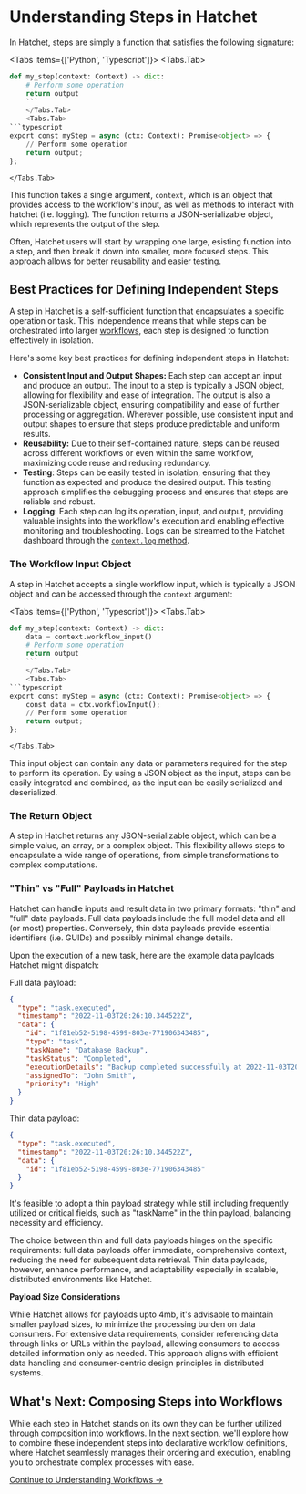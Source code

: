 
# Understanding Steps in Hatchet

In Hatchet, steps are simply a function that satisfies the following signature:

<Tabs items={['Python', 'Typescript']}>
  <Tabs.Tab>
```python
def my_step(context: Context) -> dict:
    # Perform some operation
    return output
    ```
    </Tabs.Tab>
    <Tabs.Tab>
```typescript
export const myStep = async (ctx: Context): Promise<object> => {
    // Perform some operation
    return output;
};
```
    </Tabs.Tab>
</Tabs>

This function takes a single argument, `context`, which is an object that provides access to the workflow's input, as well as methods to interact with hatchet (i.e. logging). The function returns a JSON-serializable object, which represents the output of the step.

Often, Hatchet users will start by wrapping one large, esisting function into a step, and then break it down into smaller, more focused steps. This approach allows for better reusability and easier testing.

## Best Practices for Defining Independent Steps

A step in Hatchet is a self-sufficient function that encapsulates a specific operation or task. This independence means that while steps can be orchestrated into larger [workflows](./workflows), each step is designed to function effectively in isolation.

Here's some key best practices for defining independent steps in Hatchet:

- **Consistent Input and Output Shapes:** Each step can accept an input and produce an output. The input to a step is typically a JSON object, allowing for flexibility and ease of integration. The output is also a JSON-serializable object, ensuring compatibility and ease of further processing or aggregation. Wherever possible, use consistent input and output shapes to ensure that steps produce predictable and uniform results.
- **Reusability:** Due to their self-contained nature, steps can be reused across different workflows or even within the same workflow, maximizing code reuse and reducing redundancy.
- **Testing**: Steps can be easily tested in isolation, ensuring that they function as expected and produce the desired output. This testing approach simplifies the debugging process and ensures that steps are reliable and robust.
- **Logging**: Each step can log its operation, input, and output, providing valuable insights into the workflow's execution and enabling effective monitoring and troubleshooting. Logs can be streamed to the Hatchet dashboard through the [`context.log` method](../features/errors-and-logging.mdx).

### The Workflow Input Object

A step in Hatchet accepts a single workflow input, which is typically a JSON object and can be accessed through the `context` argument:

<Tabs items={['Python', 'Typescript']}>
  <Tabs.Tab>
```python
def my_step(context: Context) -> dict:
    data = context.workflow_input()
    # Perform some operation
    return output
    ```
    </Tabs.Tab>
    <Tabs.Tab>
```typescript
export const myStep = async (ctx: Context): Promise<object> => {
    const data = ctx.workflowInput();
    // Perform some operation
    return output;
};
```
    </Tabs.Tab>
</Tabs>

This input object can contain any data or parameters required for the step to perform its operation. By using a JSON object as the input, steps can be easily integrated and combined, as the input can be easily serialized and deserialized.

### The Return Object

A step in Hatchet returns any JSON-serializable object, which can be a simple value, an array, or a complex object. This flexibility allows steps to encapsulate a wide range of operations, from simple transformations to complex computations.

### "Thin" vs "Full" Payloads in Hatchet

Hatchet can handle inputs and result data in two primary formats: "thin" and "full" data payloads. Full data payloads include the full model data and all (or most) properties. Conversely, thin data payloads provide essential identifiers (i.e. GUIDs) and possibly minimal change details.

Upon the execution of a new task, here are the example data payloads Hatchet might dispatch:

Full data payload:

```json
{
  "type": "task.executed",
  "timestamp": "2022-11-03T20:26:10.344522Z",
  "data": {
    "id": "1f81eb52-5198-4599-803e-771906343485",
    "type": "task",
    "taskName": "Database Backup",
    "taskStatus": "Completed",
    "executionDetails": "Backup completed successfully at 2022-11-03T20:25:10.344522Z",
    "assignedTo": "John Smith",
    "priority": "High"
  }
}
```

Thin data payload:

```json
{
  "type": "task.executed",
  "timestamp": "2022-11-03T20:26:10.344522Z",
  "data": {
    "id": "1f81eb52-5198-4599-803e-771906343485"
  }
}
```

It's feasible to adopt a thin payload strategy while still including frequently utilized or critical fields, such as "taskName" in the thin payload, balancing necessity and efficiency.

The choice between thin and full data payloads hinges on the specific requirements: full data payloads offer immediate, comprehensive context, reducing the need for subsequent data retrieval. Thin data payloads, however, enhance performance, and adaptability especially in scalable, distributed environments like Hatchet.

**Payload Size Considerations**

While Hatchet allows for payloads upto 4mb, it's advisable to maintain smaller payload sizes, to minimize the processing burden on data consumers. For extensive data requirements, consider referencing data through links or URLs within the payload, allowing consumers to access detailed information only as needed. This approach aligns with efficient data handling and consumer-centric design principles in distributed systems.

## What's Next: Composing Steps into Workflows

While each step in Hatchet stands on its own they can be further utilized through composition into workflows. In the next section, we'll explore how to combine these independent steps into declarative workflow definitions, where Hatchet seamlessly manages their ordering and execution, enabling you to orchestrate complex processes with ease.

[Continue to Understanding Workflows →](./workflows)
